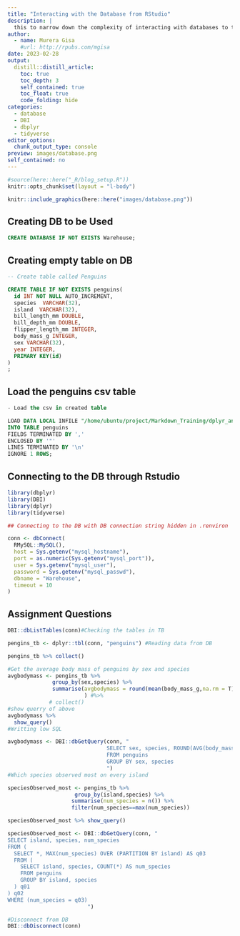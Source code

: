 ```yaml
---
title: "Interacting with the Database from RStudio"
description: |
  this to narrow down the complexity of interacting with databases to those who have zero skills on SQL but some skills in R programming!
author:
  - name: Murera Gisa
    #url: http://rpubs.com/mgisa
date: 2023-02-28
output:
  distill::distill_article:
    toc: true
    toc_depth: 3
    self_contained: true
    toc_float: true
    code_folding: hide
categories: 
  - database
  - DBI 
  - dbplyr
  - tidyverse   
editor_options: 
  chunk_output_type: console
preview: images/database.png
self_contained: no
---
```


```r
#source(here::here("_R/blog_setup.R"))
knitr::opts_chunk$set(layout = "l-body")
```

```r
knitr::include_graphics(here::here("images/database.png"))
```

## Creating DB to be Used

```sql
CREATE DATABASE IF NOT EXISTS Warehouse;

```

## Creating empty table on DB

```sql
-- Create table called Penguins 

CREATE TABLE IF NOT EXISTS penguins(
  id INT NOT NULL AUTO_INCREMENT,
  species  VARCHAR(32),
  island  VARCHAR(32),
  bill_length_mm DOUBLE,
  bill_depth_mm DOUBLE,
  flipper_length_mm INTEGER,
  body_mass_g INTEGER,
  sex VARCHAR(32),
  year INTEGER,
  PRIMARY KEY(id)
)
;

```

## Load the penguins csv table 

```sql
- Load the csv in created table

LOAD DATA LOCAL INFILE "/home/ubuntu/project/Markdown_Training/dplyr_and_DBI/penguins.csv"
INTO TABLE penguins 
FIELDS TERMINATED BY ',' 
ENCLOSED BY '"'
LINES TERMINATED BY '\n'
IGNORE 1 ROWS;
```


## Connecting to the DB through Rstudio

```r
library(dbplyr)
library(DBI)
library(dplyr)
library(tidyverse)

## Connecting to the DB with DB connection string hidden in .renviron

conn <- dbConnect(
  RMySQL::MySQL(),
  host = Sys.getenv("mysql_hostname"),
  port = as.numeric(Sys.getenv("mysql_port")),
  user = Sys.getenv("mysql_user"),
  password = Sys.getenv("mysql_passwd"),
  dbname = "Warehouse",
  timeout = 10
)


```

## Assignment Questions

```r

DBI::dbListTables(conn)#Checking the tables in TB

pengins_tb <- dplyr::tbl(conn, "penguins") #Reading data from DB

pengins_tb %>% collect()

#Get the average body mass of penguins by sex and species
avgbodymass <- pengins_tb %>%   
              group_by(sex,species) %>% 
              summarise(avgbodymass = round(mean(body_mass_g,na.rm = T), digits = 2)
                        ) #%>%
             # collect() 
#show querry of above 
avgbodymass %>%
  show_query()
#Writting low SQL

avgbodymass <- DBI::dbGetQuery(conn, "
                               SELECT sex, species, ROUND(AVG(body_mass_g), 2) AS avgbodymass
                               FROM penguins
                               GROUP BY sex, species
                               ")
#Which species observed most on every island

speciesObserved_most <- pengins_tb %>% 
                     group_by(island,species) %>% 
                    summarise(num_species = n()) %>%
                    filter(num_species==max(num_species)) 

speciesObserved_most %>% show_query()

speciesObserved_most <- DBI::dbGetQuery(conn, "
SELECT island, species, num_species
FROM (
  SELECT *, MAX(num_species) OVER (PARTITION BY island) AS q03
  FROM (
    SELECT island, species, COUNT(*) AS num_species
    FROM penguins
    GROUP BY island, species
  ) q01
) q02
WHERE (num_species = q03)
                         ")

#Disconnect from DB
DBI::dbDisconnect(conn)
```
              


